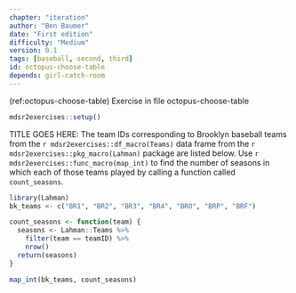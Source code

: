 ```yaml
---
chapter: "iteration"
author: "Ben Baumer"
date: "First edition"
difficulty: "Medium"
version: 0.1
tags: [baseball, second, third]
id: octopus-choose-table 
depends: girl-catch-room
---
```


(ref:octopus-choose-table) Exercise in file octopus-choose-table

```r
mdsr2exercises::setup()
```
TITLE GOES HERE: The team IDs corresponding to Brooklyn baseball teams from the `r mdsr2exercises::df_macro(Teams)` data frame from the `r mdsr2exercises::pkg_macro(Lahman)` package are listed below. Use  `r mdsr2exercises::func_macro(map_int)`  to find the number of seasons in which each of those teams played by calling a function called `count_seasons`.

```r
library(Lahman)
bk_teams <- c("BR1", "BR2", "BR3", "BR4", "BRO", "BRP", "BRF")
```

<!--begin-answer-->
```r
count_seasons <- function(team) {
  seasons <- Lahman::Teams %>%
    filter(team == teamID) %>%
    nrow()
  return(seasons)
}

map_int(bk_teams, count_seasons)
```
<!--end-answer-->
